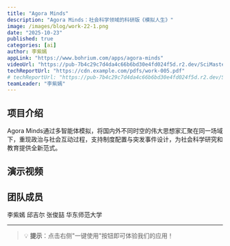 ```yaml
---
title: "Agora Minds"
description: "Agora Minds：社会科学领域的科研版《模拟人生》"
image: /images/blog/work-22-1.png
date: "2025-10-23"
published: true
categories: [ai]
author: 李紫嫣
appLink: "https://www.bohrium.com/apps/agora-minds"
videoUrl: "https://pub-7b4c29c7d4da4c66b6bd30e4fd024f5d.r2.dev/SciMaster-competition/work-video-22.mp4"
techReportUrl: "https://cdn.example.com/pdfs/work-005.pdf"
# techReportUrl: "https://pub-7b4c29c7d4da4c66b6bd30e4fd024f5d.r2.dev/SciMaster-competition/work-report-22.pdf"
teamLeader: "李紫嫣"
---
```


## 项目介绍

Agora Minds通过多智能体模拟，将国内外不同时空的伟大思想家汇聚在同一场域下，重现政治与社会互动过程，支持制度配置与突发事件设计，为社会科学研究和教育提供全新范式。

## 演示视频

<VideoPlayer
  src="https://pub-7b4c29c7d4da4c66b6bd30e4fd024f5d.r2.dev/SciMaster-competition/work-video-22.mp4"
  poster="/images/blog/work-22-2.png"
/>

## 团队成员

李紫嫣 邱吉尔 张俊喆 华东师范大学

---

> 💡 **提示**：点击右侧"一键使用"按钮即可体验我们的应用！
